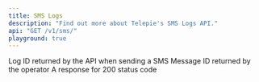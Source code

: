 ```yaml
---
title: SMS Logs
description: "Find out more about Telepie's SMS Logs API."
api: "GET /v1/sms/"
playground: true
---
```


<ParamField path="id" type="string">
  Log ID returned by the API when sending a SMS
</ParamField>

<ParamField path="message_id" type="string">
  Message ID returned by the operator
</ParamField>

<ResponseField name="response" type="string" required>
  A response for 200 status code
</ResponseField>
